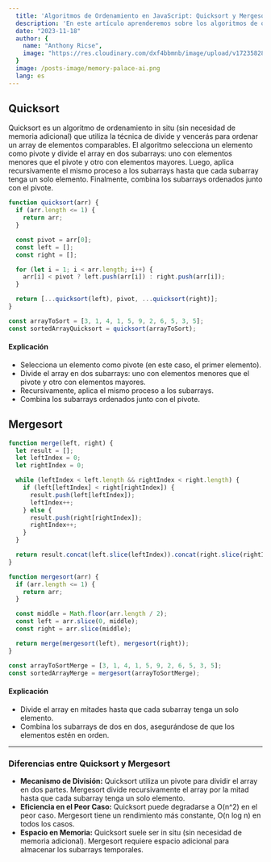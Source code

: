 ```yaml
---
  title: 'Algoritmos de Ordenamiento en JavaScript: Quicksort y Mergesort'
  description: 'En este artículo aprenderemos sobre los algoritmos de ordenamiento Quicksort y Mergesort, y los implementaremos en JavaScript.'
  date: "2023-11-18"
  author: {
    name: "Anthony Ricse",
    image: "https://res.cloudinary.com/dxf4bbmnb/image/upload/v1723582868/photo.jpg"
  }
  image: /posts-image/memory-palace-ai.png
  lang: es
---
```


## Quicksort

Quicksort es un algoritmo de ordenamiento in situ (sin necesidad de memoria adicional) que utiliza la técnica de divide y vencerás para ordenar un array de elementos comparables. El algoritmo selecciona un elemento como pivote y divide el array en dos subarrays: uno con elementos menores que el pivote y otro con elementos mayores. Luego, aplica recursivamente el mismo proceso a los subarrays hasta que cada subarray tenga un solo elemento. Finalmente, combina los subarrays ordenados junto con el pivote.

```js
function quicksort(arr) {
  if (arr.length <= 1) {
    return arr;
  }

  const pivot = arr[0];
  const left = [];
  const right = [];

  for (let i = 1; i < arr.length; i++) {
    arr[i] < pivot ? left.push(arr[i]) : right.push(arr[i]);
  }

  return [...quicksort(left), pivot, ...quicksort(right)];
}

const arrayToSort = [3, 1, 4, 1, 5, 9, 2, 6, 5, 3, 5];
const sortedArrayQuicksort = quicksort(arrayToSort);
```

#### Explicación

- Selecciona un elemento como pivote (en este caso, el primer elemento).
- Divide el array en dos subarrays: uno con elementos menores que el pivote y otro con elementos mayores.
- Recursivamente, aplica el mismo proceso a los subarrays.
- Combina los subarrays ordenados junto con el pivote.

## Mergesort

```js
function merge(left, right) {
  let result = [];
  let leftIndex = 0;
  let rightIndex = 0;

  while (leftIndex < left.length && rightIndex < right.length) {
    if (left[leftIndex] < right[rightIndex]) {
      result.push(left[leftIndex]);
      leftIndex++;
    } else {
      result.push(right[rightIndex]);
      rightIndex++;
    }
  }

  return result.concat(left.slice(leftIndex)).concat(right.slice(rightIndex));
}

function mergesort(arr) {
  if (arr.length <= 1) {
    return arr;
  }

  const middle = Math.floor(arr.length / 2);
  const left = arr.slice(0, middle);
  const right = arr.slice(middle);

  return merge(mergesort(left), mergesort(right));
}

const arrayToSortMerge = [3, 1, 4, 1, 5, 9, 2, 6, 5, 3, 5];
const sortedArrayMerge = mergesort(arrayToSortMerge);
```

#### Explicación

- Divide el array en mitades hasta que cada subarray tenga un solo elemento.
- Combina los subarrays de dos en dos, asegurándose de que los elementos estén en orden.

---

### Diferencias entre Quicksort y Mergesort

- **Mecanismo de División:**
  Quicksort utiliza un pivote para dividir el array en dos partes.
  Mergesort divide recursivamente el array por la mitad hasta que cada subarray tenga un solo elemento.
- **Eficiencia en el Peor Caso:**
  Quicksort puede degradarse a O(n^2) en el peor caso.
  Mergesort tiene un rendimiento más constante, O(n log n) en todos los casos.
- **Espacio en Memoria:**
  Quicksort suele ser in situ (sin necesidad de memoria adicional).
  Mergesort requiere espacio adicional para almacenar los subarrays temporales.
